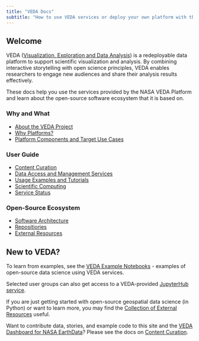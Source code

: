 ```yaml
---
title: "VEDA Docs"
subtitle: "How to use VEDA services or deploy your own platform with the VEDA open-source software ecosystem"
---
```


## Welcome {#welcome}

VEDA ([Visualization, Exploration and Data Analysis](https://www.earthdata.nasa.gov/esds/veda)) is a redeployable data platform to support scientific visualization and analysis.
By combining interactive storytelling with open science principles, VEDA enables researchers to engage new audiences and share their analysis results effectively.

These docs help you use the services provided by the NASA VEDA Platform and learn about the open-source software ecosystem that it is based on.

:::: {layout="[0.33, 0.33, 0.33]"}

:::{#firstcol}
### Why and What

* [About the VEDA Project](/veda-project/index.qmd)
* [Why Platforms?](/veda-project/why.qmd)
* [Platform Components and Target Use Cases](/veda-project/target-use-cases/index.qmd)
:::

:::{#secondcol}
### User Guide

* [Content Curation](/user-guide/content-curation/index.qmd)
* [Data Access and Management Services](/veda-project/target-use-cases/data-services.qmd)
* [Usage Examples and Tutorials](/user-guide/notebooks/index.qmd)
* [Scientific Computing](/user-guide/scientific-computing/index.qmd)
* [Service Status](https://nasa-impact.github.io/veda-statuspage/)
:::

:::{#thirdcol}
### Open-Source Ecosystem

* [Software Architecture](/open-source-ecosystem/architecture.qmd)
* [Repositiories](/open-source-ecosystem/repositories.qmd)
* [External Resources](/open-source-ecosystem/external-resources.qmd)
:::

::::

## New to VEDA?

To learn from examples, see the [VEDA Example Notebooks](/user-guide/notebooks/index.qmd) - examples of open-source data science using VEDA services.

Selected user groups can also get access to a VEDA-provided [JupyterHub service](/user-guide/scientific-computing/index.qmd).

If you are just getting started with open-source geospatial data science (in Python) or want to learn more, you may find the [Collection of External Resources](/open-source-ecosystem/external-resources.qmd) useful.

Want to contribute data, stories, and example code to this site and the [VEDA Dashboard for NASA EarthData](https://www.earthdata.nasa.gov/dashboard/)? Please see the docs on [Content Curation](/user-guide/content-curation/index.qmd).